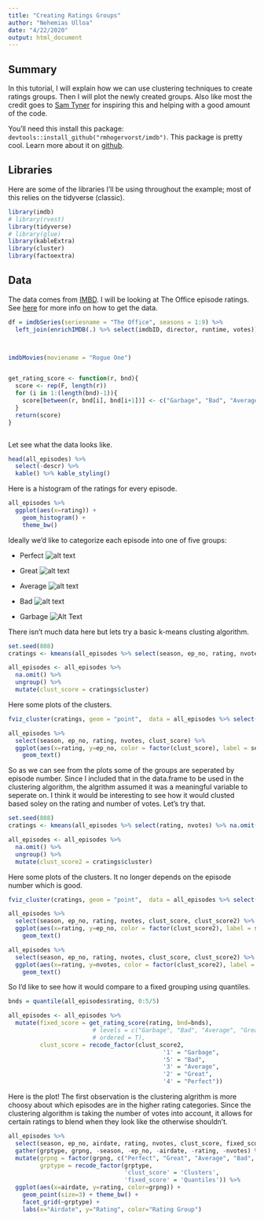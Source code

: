 ```yaml
---
title: "Creating Ratings Groups"
author: "Nehemias Ulloa"
date: "4/22/2020"
output: html_document
---
```



## Summary
In this tutorial, I will explain how we can use clustering techniques to create
ratings groups. Then I will plot the newly created groups. Also like most the 
credit goes to [Sam Tyner](https://twitter.com/sctyner) for inspiring this and 
helping with a good amount of the code.


You'll need this install this package: `devtools::install_github("rmhogervorst/imdb")`.
This package is pretty cool. Learn more about it on [github](https://github.com/RMHogervorst/imdb).


## Libraries
Here are some of the libraries I'll be using throughout the example; most of 
this relies on the tidyverse (classic).

```r


library(imdb)
# library(rvest)
library(tidyverse)
# library(glue)
library(kableExtra)
library(cluster)
library(factoextra)
```

## Data
The data comes from [IMBD](www.imdb.com). I will be looking at The Office episode
ratings. See [here](https://github.com/RMHogervorst/imdb) for more info on how to get the data.

```r

df = imdbSeries(seriesname = "The Office", seasons = 1:9) %>% 
  left_join(enrichIMDB(.) %>% select(imdbID, director, runtime, votes))



imdbMovies(moviename = "Rogue One")


get_rating_score <- function(r, bnd){
  score <- rep(F, length(r))
  for (i in 1:(length(bnd)-1)){
    score[between(r, bnd[i], bnd[i+1])] <- c("Garbage", "Bad", "Average", "Great", "Perfect")[i]
  }
  return(score)
}

```


```r

```

Let see what the data looks like.
```r
head(all_episodes) %>%
  select(-descr) %>%
  kable() %>% kable_styling()
```

Here is a histogram of the ratings for every episode.
```r
all_episodes %>%
  ggplot(aes(x=rating)) + 
    geom_histogram() + 
    theme_bw()
```

Ideally we'd like to categorize each episode into one of five groups:

 - Perfect ![alt text](http://i.redd.it/lw9m6l93a0p11.jpg)

 - Great ![alt text](http://www.theofficequotes.com/screenshots/8720d27b175709b74aae811df2ed8158.jpg)

 - Average ![alt text](https://i.pinimg.com/originals/54/02/b0/5402b09ba1ffcfb356627b25346c0936.jpg)

 - Bad ![alt text](http://media1.tenor.com/images/e3d250d45b8d3d386473ba0dc28925e1/tenor.gif)

 - Garbage ![Alt Text](http://i.pinimg.com/736x/4c/e2/40/4ce240e68f3a770b08f5445ff8fa4e68.jpg)




There isn't much data here but lets try a basic k-means clusting algorithm.
```r
set.seed(808)
cratings <- kmeans(all_episodes %>% select(season, ep_no, rating, nvotes) %>% na.omit() %>% scale(), 5, nstart = 25)

all_episodes <- all_episodes %>%
  na.omit() %>%
  ungroup() %>%
  mutate(clust_score = cratings$cluster)
```

Here some plots of the clusters.
```r
fviz_cluster(cratings, geom = "point",  data = all_episodes %>% select(season, ep_no, rating, nvotes) %>% na.omit() %>% scale())

all_episodes %>% 
  select(season, ep_no, rating, nvotes, clust_score) %>% 
  ggplot(aes(x=rating, y=ep_no, color = factor(clust_score), label = season)) +
    geom_text()
```

So as we can see from the plots some of the groups are seperated by episode 
number. Since I included that in the data.frame to be used in the clustering 
algorithm, the algrithm assumed it was a meaningful variable to seperate on. 
I think it would be interesting to see how it would clusted based soley on the 
rating and number of votes. Let's try that.

```r
set.seed(808)
cratings <- kmeans(all_episodes %>% select(rating, nvotes) %>% na.omit() %>% scale(), 5, nstart = 25)

all_episodes <- all_episodes %>%
  na.omit() %>%
  ungroup() %>%
  mutate(clust_score2 = cratings$cluster)
```

Here some plots of the clusters. It no longer depends on the episode number 
which is good.

```r
fviz_cluster(cratings, geom = "point",  data = all_episodes %>% select(rating, nvotes) %>% na.omit() %>% scale())

all_episodes %>% 
  select(season, ep_no, rating, nvotes, clust_score, clust_score2) %>% 
  ggplot(aes(x=rating, y=ep_no, color = factor(clust_score2), label = season)) +
    geom_text()

all_episodes %>% 
  select(season, ep_no, rating, nvotes, clust_score, clust_score2) %>% 
  ggplot(aes(x=rating, y=nvotes, color = factor(clust_score2), label = season)) +
    geom_text()
```


So I'd like to see how it would compare to a fixed grouping using quantiles.
```r
bnds = quantile(all_episodes$rating, 0:5/5)

all_episodes <- all_episodes %>%
  mutate(fixed_score = get_rating_score(rating, bnd=bnds), 
                        # levels = c("Garbage", "Bad", "Average", "Great", "Perfect"), 
                        # ordered = T),
         clust_score = recode_factor(clust_score2,
                                            '1' = "Garbage", 
                                            '5' = "Bad", 
                                            '3' = "Average", 
                                            '2' = "Great", 
                                            '4' = "Perfect"))

```

Here is the plot! The first observation is the clustering algrithm is more 
choosy about which episodes are in the higher rating categories. Since the 
clustering algorithm is taking the number of votes into account, it allows for
certain ratings to blend when they look like the otherwise shouldn't.
```r
all_episodes %>%
  select(season, ep_no, airdate, rating, nvotes, clust_score, fixed_score) %>%
  gather(grptype, grpng, -season, -ep_no, -airdate, -rating, -nvotes) %>%
  mutate(grpng = factor(grpng, c("Perfect", "Great", "Average", "Bad", "Garbage")),
         grptype = recode_factor(grptype,
                                 'clust_score' = 'Clusters',
                                 'fixed_score' = 'Quantiles')) %>%
  ggplot(aes(x=airdate, y=rating, color=grpng)) + 
    geom_point(size=3) + theme_bw() + 
    facet_grid(~grptype) + 
    labs(x="Airdate", y="Rating", color="Rating Group")
```







